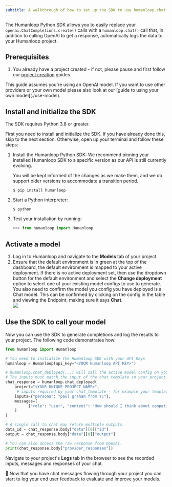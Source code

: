```yaml
---
subtitle: A walkthrough of how to set up the SDK to use humanloop.chat()
---
```


The Humanloop Python SDK allows you to easily replace your `openai.ChatCompletions.create()` calls with a `humanloop.chat()` call that, in addition to calling OpenAI to get a response, automatically logs the data to your Humanloop project.

## Prerequisites

1. You already have a project created - if not, please pause and first follow our [project creation](../create-project/from-playground) guides.

<Info>
This guide assumes you're using an OpenAI model. If you want to use other providers or your own model please also look at our [guide to using your own model](./use-model).
</Info>

## Install and initialize the SDK

<Info>
The SDK requires Python 3.8 or greater.
</Info>

First you need to install and initialize the SDK. If you have already done this, skip to the next section. Otherwise, open up your terminal and follow these steps:

1. Install the Humanloop Python SDK:
   <Tip>
   We recommend pinning your installed Humanloop SDK to a specific version as our API is still currently evolving.

   You will be kept informed of the changes as we make them, and we do support older versions to accommodate a transition period.
   </Tip>
   ```shell
   $ pip install humanloop
   ```
2. Start a Python interpreter:
   ```shell
   $ python
   ```
3. Test your installation by running:
   ```python
   >>> from humanloop import Humanloop
   ```

## Activate a model

1. Log in to Humanloop and navigate to the **Models** tab of your project.
2. Ensure that the default environment is in green at the top of the dashboard, the default environment is mapped to your active deployment. If there is no active deployment set, then use the dropdown button for the default environment and select the **Change deployment** option to select one of your existing model configs to use to generate. You also need to confirm the model you config you have deployed is a Chat model. This can be confirmed by clicking on the config in the table and viewing the Endpoint, making sure it says **Chat**.  
   <img src="../../../assets/images/d7e0083-image.png" />

## Use the SDK to call your model

Now you can use the SDK to generate completions and log the results to your project. The following code demonstrates how:

```python
from humanloop import Humanloop

# You need to initialize the Humanloop SDK with your API Keys
humanloop = Humanloop(api_key="<YOUR Humanloop API KEY>")

# humanloop.chat_deployed(...) will call the active model config on your project.
# The inputs must match the input of the chat template in your project.
chat_response = humanloop.chat_deployed(
    project="<YOUR UNIQUE PROJECT NAME>",
  	 # inputs required by your chat_template - for example your templated system message.
    inputs={"persona": "paul graham from YC"},
  	messages=[
    	  {"role": "user", "content": "How should I think about competition for my startup?"}
    ]
) 

# A single call to chat may return multiple outputs.
data_id = chat_response.body["data"][0]["id"]
output = chat_response.body["data"][0]["output"]

# You can also access the raw response from OpenAI.
print(chat_response.body["provider_responses"])
```

Navigate to your project's **Logs** tab in the browser to see the recorded inputs, messages and responses of your chat.

🎉  Now that you have chat messages flowing through your project you can start to log your end user feedback to evaluate and improve your models.